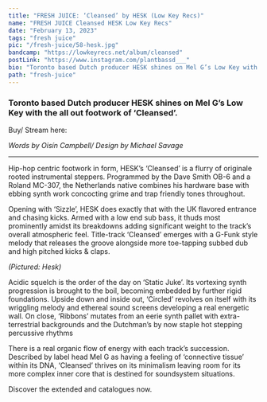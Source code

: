 ---
title: "FRESH JUICE: ‘Cleansed’ by HESK (Low Key Recs)"
name: "FRESH JUICE Cleansed HESK Low Key Recs"
date: "February 13, 2023"
tags: "fresh juice"
pic: "/fresh-juice/58-hesk.jpg"
bandcamp: "https://lowkeyrecs.net/album/cleansed"
postLink: "https://www.instagram.com/plantbassd___"
bio: "Toronto based Dutch producer HESK shines on Mel G’s Low Key with the all out footwork of ‘Cleansed’."
path: "fresh-juice"
---

### Toronto based Dutch producer HESK shines on Mel G’s Low Key with the all out footwork of ‘Cleansed’.

Buy/ Stream here: <HoverLink url="lowkeyrecs.net/album/cleansed" name="HESK / CLEANSED" inline external />

<Picture src="/fresh-juice/58-cleansed.jpg" alt="Cleansed album art" size={1200} />
<i className="smallText">Words by Oisín Campbell/ Design by Michael Savage</i>

<hr />

Hip-hop centric footwork in form, HESK’s ‘Cleansed’ is a flurry of originale rooted instrumental steppers. Programmed by the Dave Smith OB-6 and a Roland MC-307, the Netherlands native combines his hardware base with ebbing synth work concocting grime and trap friendly tones throughout.

Opening with ‘Sizzle’, HESK does exactly that with the UK flavored entrance and chasing kicks. Armed with a low end sub bass, it thuds most prominently amidst its breakdowns adding significant weight to the track’s overall atmospheric feel. Title-track ‘Cleansed’ emerges with a G-Funk style melody that releases the groove alongside more toe-tapping subbed dub and high pitched kicks & claps.

<Picture src="/fresh-juice/58-hesk-bw.png" alt="hesk cover pic" size={1200} />
<i className="smallText">(Pictured: Hesk)</i>

Acidic squelch is the order of the day on ‘Static Juke’. Its vortexing synth progression is brought to the boil, becoming embedded by further rigid foundations. Upside down and inside out, ‘Circled’ revolves on itself with its wriggling melody and ethereal sound screens developing a real energetic wall. On close, ‘Ribbons’ mutates from an eerie synth pallet with extra-terrestrial backgrounds and the Dutchman’s by now staple hot stepping percussive rhythms

There is a real organic flow of energy with each track’s succession. Described by label head Mel G as having a feeling of ‘connective tissue’ within its DNA, ‘Cleansed’ thrives on its minimalism leaving room for its more complex inner core that is destined for soundsystem situations.

Discover the extended <HoverLink url="hesk.bandcamp.com/" name="HESK" inline external /> and <HoverLink url="lowkeyrecs.net/" name="Low Key Recs" inline external /> catalogues now.
